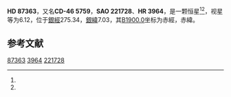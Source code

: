 {{Starbox begin
| name = HD 87363
}}
{{Starbox observe
| epoch = [[J2000.0|J2000.0]]
| constell = {{星座名待查}}<ref name=SIMBAD>{{cite web
 | url=http://simbad.u-strasbg.fr/simbad/sim-id?Ident=HR+3964
 | title=Pulsating variable Star
 | publisher=Centre de Données astronomiques de Strasbourg
 | work=SIMBAD
 | accessdate=2012-07-13
 | archive-date=2016-03-16
 | archive-url=https://web.archive.org/web/20160316114821/http://simbad.u-strasbg.fr/simbad/sim-id?Ident=HR+3964
 | dead-url=no
 }}</ref><ref name=DATA>{{cite web
 | url=http://vizier.u-strasbg.fr/viz-bin/VizieR-5?-out.add=.&-source=5050&-corr=PK=HR&-out.max=9999&HR=3964
 | title=VizieR Detailed Page
 | accessdate=2012-07-13
 | archive-date=2016-03-05
 | archive-url=https://web.archive.org/web/20160305002746/http://vizier.u-strasbg.fr/viz-bin/VizieR-5?-out.add=.&-source=5050&-corr=PK=HR&-out.max=9999&HR=3964
 | dead-url=no
 }}</ref>
| 星官 = 
| ra = {{RA|10|3|20.5}}<ref name=SIMBAD /><ref name=DATA />
| dec = {{DEC|-46|38|10}}<ref name=SIMBAD /><ref name=DATA />
| appmag_v = 6.12<ref name=SIMBAD /><ref name=DATA />
}}
{{Starbox character
| class = A0V<ref name=SIMBAD /><ref name=DATA />
| b-v = 0.02<ref name=SIMBAD /><ref name=DATA />
| u-b = <ref name=SIMBAD /><ref name=DATA />
| r-i = <ref name=SIMBAD /><ref name=DATA />
| variable = 
}}
{{Starbox astrometry
| radial_v = 
| prop_mo_ra = 3
| parallax = 
| p_error = 
}}
{{Starbox catalog
| names =CD-46 5759，[[SAO星表|SAO]] 221728，[[HD星表|HD]] 87363，[[HR星表|HR]] 3964}}
{{Starbox reference |Simbad=HR+3964}}
{{Starbox end}}

'''HD 87363'''，又名'''CD-46 5759'''，'''SAO 221728'''、'''HR 3964'''，是一颗恒星<ref name=SIMBAD /><ref name=DATA />，视星等为6.12，位于[[銀道座標系|銀經]]275.34，[[銀道座標系|銀緯]]7.03，其[[B1900.0|B1900.0]]坐标为赤經{{RA|9|59|22.9}}，赤緯{{DEC|-46|7.03|7}}。

== 参考文献 ==
{{reflist}}

{{star-stub}}

[[Category:HD和HDE天體|87363]]
[[Category:HR天體|3964]]
[[Category:SAO天體|221728]]